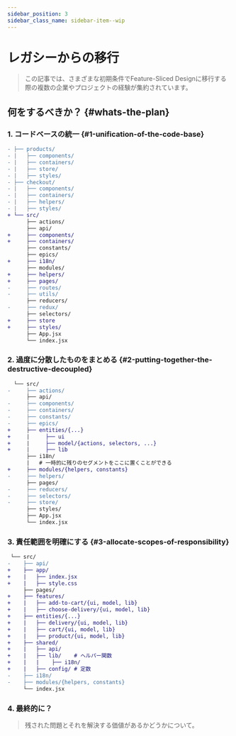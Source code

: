 ```yaml
---
sidebar_position: 3
sidebar_class_name: sidebar-item--wip
---
```



# レガシーからの移行

<WIP ticket="166" />

> この記事では、さまざまな初期条件でFeature-Sliced Designに移行する際の複数の企業やプロジェクトの経験が集約されています。

## 何をするべきか？ {#whats-the-plan}

### 1. コードベースの統一 {#1-unification-of-the-code-base}

```diff
- ├── products/
- |   ├── components/
- |   ├── containers/
- |   ├── store/
- |   ├── styles/
- ├── checkout/
- |   ├── components/
- |   ├── containers/
- |   ├── helpers/
- |   ├── styles/
+ └── src/
      ├── actions/
      ├── api/
+     ├── components/
+     ├── containers/
      ├── constants/
      ├── epics/
+     ├── i18n/
      ├── modules/
+     ├── helpers/
+     ├── pages/
-     ├── routes/
-     ├── utils/
      ├── reducers/
-     ├── redux/
      ├── selectors/
+     ├── store
+     ├── styles/
      ├── App.jsx
      └── index.jsx
```


### 2. 過度に分散したものをまとめる {#2-putting-together-the-destructive-decoupled}

```diff
  └── src/
-     ├── actions/
      ├── api/
-     ├── components/
-     ├── containers/
-     ├── constants/
-     ├── epics/
+     ├── entities/{...}
+     |     ├── ui
+     |     ├── model/{actions, selectors, ...}
+     |     ├── lib
      ├── i18n/
      |   # 一時的に残りのセグメントをここに置くことができる
+     ├── modules/{helpers, constants}
-     ├── helpers/
      ├── pages/
-     ├── reducers/
-     ├── selectors/
-     ├── store/
      ├── styles/
      ├── App.jsx
      └── index.jsx
```

### 3. 責任範囲を明確にする {#3-allocate-scopes-of-responsibility}

```diff
 └── src/
-    ├── api/
+    ├── app/
+    |   ├── index.jsx
+    |   ├── style.css
     ├── pages/
+    ├── features/
+    |   ├── add-to-cart/{ui, model, lib}
+    |   ├── choose-delivery/{ui, model, lib}
+    ├── entities/{...}
+    |   ├── delivery/{ui, model, lib}
+    |   ├── cart/{ui, model, lib}
+    |   ├── product/{ui, model, lib}
+    ├── shared/
+    |   ├── api/
+    |   ├── lib/    # ヘルパー関数
+    |   |    ├── i18n/
+    |   ├── config/ # 定数
-    ├── i18n/
-    ├── modules/{helpers, constants}
     └── index.jsx
```

### 4. 最終的に？ 

> 残された問題とそれを解決する価値があるかどうかについて。
